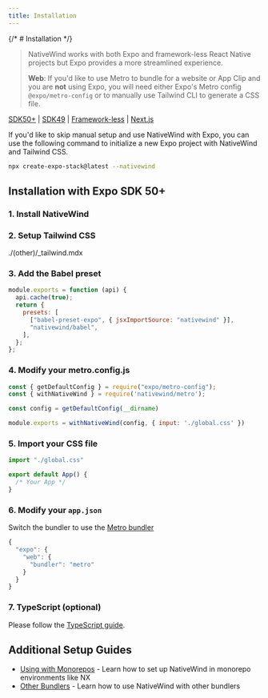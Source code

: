 ```yaml
---
title: Installation
---
```


{/* # Installation */}

> NativeWind works with both Expo and framework-less React Native projects but Expo provides a more streamlined experience.
> 
> **Web**: If you'd like to use Metro to bundle for a website or App Clip and you are **not** using Expo, you will need either Expo's Metro config `@expo/metro-config` or to manually use Tailwind CLI to generate a CSS file.

<a href="./installation/" className="underline underline-offset-8 text-fd-primary hover:opacity-100 p-4">SDK50+</a> 
| <a href="./installation/sdk49" className="decoration-transparent hover:decoration-fd-foreground opacity-70 hover:opacity-100 underline-offset-8 rounded-lg p-4">SDK49</a> 
| <a href="./installation/frameworkless" className="decoration-transparent hover:decoration-fd-foreground opacity-70 hover:opacity-100 underline-offset-8 rounded-lg p-4">Framework-less</a> 
| <a href="./installation/nextjs" className="decoration-transparent hover:decoration-fd-foreground opacity-70 hover:opacity-100 underline-offset-8 rounded-lg p-4">Next.js</a>

<Callout type="tip">
 If you'd like to skip manual setup and use NativeWind with Expo, you can use the following command to initialize a new Expo project with NativeWind and Tailwind CSS.

  ```bash
  npx create-expo-stack@latest --nativewind
  ```
</Callout>

## Installation with Expo SDK 50+

### 1. Install NativeWind

<Install framework="expo" />

### 2. Setup Tailwind CSS

<include>./(other)/_tailwind.mdx</include>

### 3. Add the Babel preset

```js title="babel.config.js"
module.exports = function (api) {
  api.cache(true);
  return {
    presets: [
      ["babel-preset-expo", { jsxImportSource: "nativewind" }],
      "nativewind/babel",
    ],
  };
};
```

### 4. Modify your metro.config.js

```js title="metro.config.js"
const { getDefaultConfig } = require("expo/metro-config");
const { withNativeWind } = require('nativewind/metro');

const config = getDefaultConfig(__dirname)

module.exports = withNativeWind(config, { input: './global.css' })
```

### 5. Import your CSS file

```js title="App.js"
import "./global.css"

export default App() {
  /* Your App */
}
```

### 6. Modify your `app.json`

Switch the bundler to use the [Metro bundler](https://docs.expo.dev/guides/customizing-metro/#web-support)

```js
{
  "expo": {
    "web": {
      "bundler": "metro"
    }
  }
}
```

### 7. TypeScript (optional)

Please follow the [TypeScript guide](./typescript).

## Additional Setup Guides

- [Using with Monorepos](./using-with-monorepos) - Learn how to set up NativeWind in monorepo environments like NX
- [Other Bundlers](./other-bundlers) - Learn how to use NativeWind with other bundlers